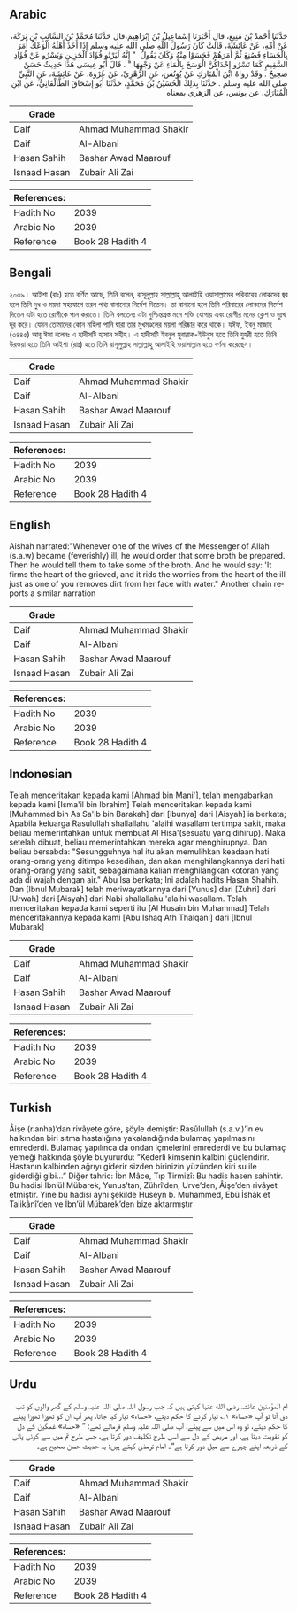 ## Arabic


<div dir="rtl" lang="ar" style={{fontSize:'larger',backgroundColor:'#f8f9fa',padding:20}}>
حَدَّثَنَا أَحْمَدُ بْنُ مَنِيعٍ، قال أَخْبَرَنَا إِسْمَاعِيلُ بْنُ إِبْرَاهِيمَ،قال حَدَّثَنَا مُحَمَّدُ بْنُ السَّائِبِ بْنِ بَرَكَةَ، عَنْ أُمِّهِ، عَنْ عَائِشَةَ، قَالَتْ كَانَ رَسُولُ اللَّهِ صلى الله عليه وسلم إِذَا أَخَذَ أَهْلَهُ الْوَعْكُ أَمَرَ بِالْحَسَاءِ فَصُنِعَ ثُمَّ أَمَرَهُمْ فَحَسَوْا مِنْهُ وَكَانَ يَقُولُ ‏ "‏ إِنَّهُ لَيَرْتُو فُؤَادَ الْحَزِينِ وَيَسْرُو عَنْ فُؤَادِ السَّقِيمِ كَمَا تَسْرُو إِحْدَاكُنَّ الْوَسَخَ بِالْمَاءِ عَنْ وَجْهِهَا ‏"‏ ‏.‏ قَالَ أَبُو عِيسَى هَذَا حَدِيثٌ حَسَنٌ صَحِيحٌ ‏.‏ وَقَدْ رَوَاهُ ابْنُ الْمُبَارَكِ عَنْ يُونُسَ، عَنِ الزُّهْرِيِّ، عَنْ عُرْوَةَ، عَنْ عَائِشَةَ، عَنِ النَّبِيِّ صلى الله عليه وسلم ‏.‏ حَدَّثَنَا بِذَلِكَ الْحُسَيْنُ بْنُ مُحَمَّدٍ، حَدَّثَنَا أَبُو إِسْحَاقَ الطَّالْقَانِيُّ، عَنِ ابْنِ الْمُبَارَكِ، عن يونس، عن الزهري بمعناه
</div>
<div style={{backgroundColor:'#f8f9fa',padding:20, marginBottom: 10}}><table> <thead> <tr> <th>Grade</th> <th></th> </tr> </thead> <tbody> <tr><td>Daif</td><td>Ahmad Muhammad Shakir</td></tr><tr><td>Daif</td><td>Al-Albani</td></tr><tr><td>Hasan Sahih</td><td>Bashar Awad Maarouf</td></tr><tr><td>Isnaad Hasan</td><td>Zubair Ali Zai</td></tr></tbody></table><table> <thead> <tr> <th>References:</th> <th></th> </tr> </thead> <tbody><tr><td>Hadith No</td><td>2039</td></tr><tr><td>Arabic No</td><td>2039</td></tr><tr><td>Reference</td><td>Book 28 Hadith 4</td></tr></tbody></table></div>

## Bengali


<div dir="ltr" lang="bn" style={{fontSize:'larger',backgroundColor:'#f8f9fa',padding:20}}>
২০৩৯। আইশা (রাঃ) হতে বর্ণিত আছে, তিনি বলেন, রাসূলুল্লাহ সাল্লাল্লাহু আলাইহি ওয়াসাল্লামের পরিবারের লোকদের জ্বর হলে তিনি দুধ ও ময়দা সহযোগে তরল পথ্য বানানোর নির্দেশ দিতেন। তা বানানো হলে তিনি পরিবারের লোকদের নির্দেশ দিতেন এটা হতে রোগীকে পান করাতে। তিনি বলতেনঃ এটা দুশ্চিন্তগ্রস্ত মনে শক্তি যোগায় এবং রোগীর মনের ক্লেশ ও দুঃখ দূর করে। যেমন তোমাদের কোন মহিলা পানি দ্বারা তার মুখমণ্ডলের ময়লা পরিষ্কার করে থাকে। যঈফ, ইবনু মাজাহ (৩৪৪৫) আবূ ঈসা বলেনঃ এ হাদীসটি হাসান সহীহ। এ হাদীসটি ইবনুল মুবারাক-ইউনুস হতে তিনি যুহরী হতে তিনি উরওয়া হতে তিনি আইশা (রাঃ) হতে তিনি রাসূলুল্লাহ সাল্লাল্লাহু আলাইহি ওয়াসাল্লাম হতে বর্ণনা করেছেন।
</div>
<div style={{backgroundColor:'#f8f9fa',padding:20, marginBottom: 10}}><table> <thead> <tr> <th>Grade</th> <th></th> </tr> </thead> <tbody> <tr><td>Daif</td><td>Ahmad Muhammad Shakir</td></tr><tr><td>Daif</td><td>Al-Albani</td></tr><tr><td>Hasan Sahih</td><td>Bashar Awad Maarouf</td></tr><tr><td>Isnaad Hasan</td><td>Zubair Ali Zai</td></tr></tbody></table><table> <thead> <tr> <th>References:</th> <th></th> </tr> </thead> <tbody><tr><td>Hadith No</td><td>2039</td></tr><tr><td>Arabic No</td><td>2039</td></tr><tr><td>Reference</td><td>Book 28 Hadith 4</td></tr></tbody></table></div>

## English


<div dir="ltr" lang="en" style={{fontSize:'larger',backgroundColor:'#f8f9fa',padding:20}}>
Aishah narrated:"Whenever one of the wives of the Messenger of Allah (s.a.w) became (feverishly) ill, he would order that some broth be prepared. Then he would tell them to take some of the broth. And he would say: 'It firms the heart of the grieved, and it rids the worries from the heart of the ill just as one of you removes dirt from her face with water." Another chain reports a similar narration
</div>
<div style={{backgroundColor:'#f8f9fa',padding:20, marginBottom: 10}}><table> <thead> <tr> <th>Grade</th> <th></th> </tr> </thead> <tbody> <tr><td>Daif</td><td>Ahmad Muhammad Shakir</td></tr><tr><td>Daif</td><td>Al-Albani</td></tr><tr><td>Hasan Sahih</td><td>Bashar Awad Maarouf</td></tr><tr><td>Isnaad Hasan</td><td>Zubair Ali Zai</td></tr></tbody></table><table> <thead> <tr> <th>References:</th> <th></th> </tr> </thead> <tbody><tr><td>Hadith No</td><td>2039</td></tr><tr><td>Arabic No</td><td>2039</td></tr><tr><td>Reference</td><td>Book 28 Hadith 4</td></tr></tbody></table></div>

## Indonesian


<div dir="ltr" lang="id" style={{fontSize:'larger',backgroundColor:'#f8f9fa',padding:20}}>
Telah menceritakan kepada kami [Ahmad bin Mani'], telah mengabarkan kepada kami [Isma'il bin Ibrahim] Telah menceritakan kepada kami [Muhammad bin As Sa'ib bin Barakah] dari [ibunya] dari [Aisyah] ia berkata; Apabila keluarga Rasulullah shallallahu 'alaihi wasallam tertimpa sakit, maka beliau memerintahkan untuk membuat Al Hisa'(sesuatu yang dihirup). Maka setelah dibuat, beliau memerintahkan mereka agar menghirupnya. Dan beliau bersabda: "Sesungguhnya hal itu akan memulihkan keadaan hati orang-orang yang ditimpa kesedihan, dan akan menghilangkannya dari hati orang-orang yang sakit, sebagaimana kalian menghilangkan kotoran yang ada di wajah dengan air." Abu Isa berkata; Ini adalah hadits Hasan Shahih. Dan [Ibnul Mubarak] telah meriwayatkannya dari [Yunus] dari [Zuhri] dari [Urwah] dari [Aisyah] dari Nabi shallallahu 'alaihi wasallam. Telah menceritakan kepada kami seperti itu [Al Husain bin Muhammad] Telah menceritakannya kepada kami [Abu Ishaq Ath Thalqani] dari [Ibnul Mubarak]
</div>
<div style={{backgroundColor:'#f8f9fa',padding:20, marginBottom: 10}}><table> <thead> <tr> <th>Grade</th> <th></th> </tr> </thead> <tbody> <tr><td>Daif</td><td>Ahmad Muhammad Shakir</td></tr><tr><td>Daif</td><td>Al-Albani</td></tr><tr><td>Hasan Sahih</td><td>Bashar Awad Maarouf</td></tr><tr><td>Isnaad Hasan</td><td>Zubair Ali Zai</td></tr></tbody></table><table> <thead> <tr> <th>References:</th> <th></th> </tr> </thead> <tbody><tr><td>Hadith No</td><td>2039</td></tr><tr><td>Arabic No</td><td>2039</td></tr><tr><td>Reference</td><td>Book 28 Hadith 4</td></tr></tbody></table></div>

## Turkish


<div dir="ltr" lang="tr" style={{fontSize:'larger',backgroundColor:'#f8f9fa',padding:20}}>
Âişe (r.anha)’dan rivâyete göre, şöyle demiştir: Rasûlullah (s.a.v.)’in ev halkından biri sıtma hastalığına yakalandığında bulamaç yapılmasını emrederdi. Bulamaç yapılınca da ondan içmelerini emrederdi ve bu bulamaç yemeği hakkında şöyle buyururdu: “Kederli kimsenin kalbini güçlendirir. Hastanın kalbinden ağrıyı giderir sizden birinizin yüzünden kiri su ile giderdiği gibi…” Diğer tahric: İbn Mâce, Tıp Tirmizî: Bu hadis hasen sahihtir. Bu hadisi İbn’ül Mübarek, Yunus’tan, Zührî’den, Urve’den, Âişe’den rivâyet etmiştir. Yine bu hadisi aynı şekilde Huseyn b. Muhammed, Ebû İshâk et Talikânî’den ve İbn’ül Mübarek’den bize aktarmıştır
</div>
<div style={{backgroundColor:'#f8f9fa',padding:20, marginBottom: 10}}><table> <thead> <tr> <th>Grade</th> <th></th> </tr> </thead> <tbody> <tr><td>Daif</td><td>Ahmad Muhammad Shakir</td></tr><tr><td>Daif</td><td>Al-Albani</td></tr><tr><td>Hasan Sahih</td><td>Bashar Awad Maarouf</td></tr><tr><td>Isnaad Hasan</td><td>Zubair Ali Zai</td></tr></tbody></table><table> <thead> <tr> <th>References:</th> <th></th> </tr> </thead> <tbody><tr><td>Hadith No</td><td>2039</td></tr><tr><td>Arabic No</td><td>2039</td></tr><tr><td>Reference</td><td>Book 28 Hadith 4</td></tr></tbody></table></div>

## Urdu


<div dir="rtl" lang="ur" style={{fontSize:'larger',backgroundColor:'#f8f9fa',padding:20}}>
ام المؤمنین عائشہ رضی الله عنہا کہتی ہیں کہ جب رسول اللہ صلی اللہ علیہ وسلم کے گھر والوں کو تپ دق آتا تو آپ «حساء» ۱؎ تیار کرنے کا حکم دیتے، «حساء» تیار کیا جاتا، پھر آپ ان کو تھوڑا تھوڑا پینے کا حکم دیتے، تو وہ اس میں سے پیتے، آپ صلی اللہ علیہ وسلم فرماتے تھے: ” «حساء» غمگین کے دل کو تقویت دیتا ہے، اور مریض کے دل سے اسی طرح تکلیف دور کرتا ہے، جس طرح تم میں سے کوئی پانی کے ذریعہ اپنے چہرے سے میل دور کرتا ہے“۔ امام ترمذی کہتے ہیں: یہ حدیث حسن صحیح ہے۔
</div>
<div style={{backgroundColor:'#f8f9fa',padding:20, marginBottom: 10}}><table> <thead> <tr> <th>Grade</th> <th></th> </tr> </thead> <tbody> <tr><td>Daif</td><td>Ahmad Muhammad Shakir</td></tr><tr><td>Daif</td><td>Al-Albani</td></tr><tr><td>Hasan Sahih</td><td>Bashar Awad Maarouf</td></tr><tr><td>Isnaad Hasan</td><td>Zubair Ali Zai</td></tr></tbody></table><table> <thead> <tr> <th>References:</th> <th></th> </tr> </thead> <tbody><tr><td>Hadith No</td><td>2039</td></tr><tr><td>Arabic No</td><td>2039</td></tr><tr><td>Reference</td><td>Book 28 Hadith 4</td></tr></tbody></table></div>